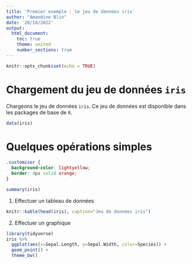 ---
title: 'Premier exemple : le jeu de données iris'
author: "Amandine Blin"
date: '20/10/2022'
output: 
  html_document:
    toc: true
    theme: united
    number_sections: true
---

```{r setup, include=FALSE}
knitr::opts_chunk$set(echo = TRUE)
```

# Chargement du jeu de données `iris`

Chargeons le jeu de données `iris`. Ce jeu de données est disponible dans les packages de base de `R`.

```{r}
data(iris)
```

# Quelques opérations simples

```{css, echo=FALSE}
.customiser {
  background-color: lightyellow;
  border: 4px solid orange;
}
```

```{r class.source="customiser"}
summary(iris)
```

1.  Effectuer un tableau de données

```{r}
knitr::kable(head(iris), caption="Jeu de données iris")
```

2.  Effectuer un graphique

```{r, message=FALSE, warning=FALSE}
library(tidyverse)
iris %>% 
  ggplot(aes(x=Sepal.Length, y=Sepal.Width, color=Species)) + 
  geom_point() +
  theme_bw()
```



